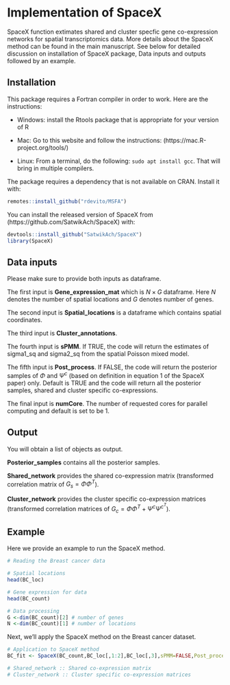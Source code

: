 # Implementation of SpaceX {#ImplementSpaceX}

SpaceX function extimates shared and cluster specfic gene co-expression networks for spatial transcriptomics data. More details about the SpaceX method can be found in the main manuscript. See below for detailed discussion on installation of SpaceX package, Data inputs and outputs followed by an example.  


## Installation 
This package requires a Fortran compiler in order to work.  Here are the instructions:

+ Windows:  install the Rtools package that is appropriate for your version of R

+ Mac:  Go to this website and follow the instructions:  (https://mac.R-project.org/tools/)

+ Linux:  From a terminal, do the following: `sudo apt install gcc`.  That will bring in multiple compilers.


The package requires a dependency that is not available on CRAN. Install it with:
```r
remotes::install_github("rdevito/MSFA")
```
You can install the released version of SpaceX from (https://github.com/SatwikAch/SpaceX) with:
```r
devtools::install_github("SatwikAch/SpaceX")
library(SpaceX)
```

## Data inputs
Please make sure to provide both inputs as dataframe. 

The first input is **Gene_expression_mat** which is $N \times G$ dataframe. Here $N$ denotes the number of spatial locations and $G$ denotes number of genes. 

The second input is **Spatial_locations** is a dataframe which contains spatial coordinates.

The third input is **Cluster_annotations**.

The fourth input is **sPMM**. If TRUE, the code will return the estimates of sigma1_sq and sigma2_sq from the spatial Poisson mixed model.

The fifth input is **Post_process**. If FALSE, the code will return the posterior samples of $\Phi$ and $\Psi^c$ (based on definition in equation 1 of the SpaceX paper) only. Default is TRUE and the code will return all the posterior samples, shared and cluster specific co-expressions.

The final input is **numCore**. The number of requested cores for parallel computing and default is set to be 1. 

## Output
You will obtain a list of objects as output.

**Posterior_samples**	contains all the posterior samples.

**Shared_network** provides the shared co-expression matrix (transformed correlation matrix of $G_{s} = \Phi \Phi^{T}$).

**Cluster_network** provides the cluster specific co-expression matrices (transformed correlation matrices of $G_{c} = \Phi \Phi^{T} + \Psi^{c} {\Psi^{c^{T}}}$).


## Example
Here we provide an example to run the SpaceX method. 
```r
# Reading the Breast cancer data

# Spatial locations
head(BC_loc)

# Gene expression for data
head(BC_count) 

# Data processing
G <-dim(BC_count)[2] # number of genes
N <-dim(BC_count)[1] # number of locations
```

Next, we'll apply the SpaceX method on the Breast cancer dataset.

```r
# Application to SpaceX method
BC_fit <- SpaceX(BC_count,BC_loc[,1:2],BC_loc[,3],sPMM=FALSE,Post_process = TRUE, numCore=2)

# Shared_network :: Shared co-expression matrix
# Cluster_network :: Cluster specific co-expression matrices
```
